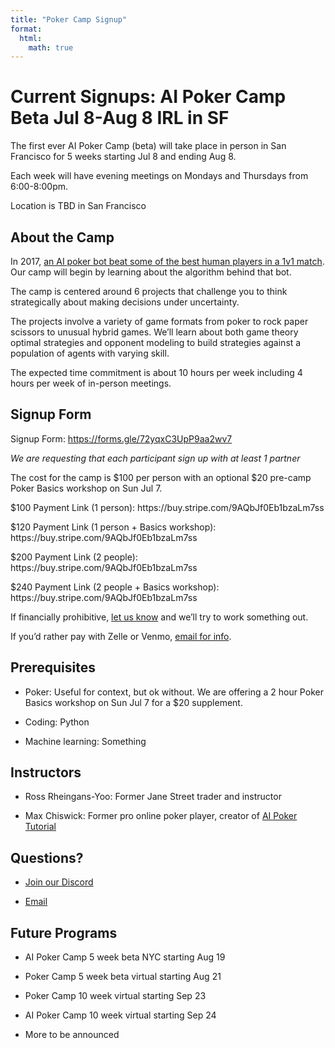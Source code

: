 ```yaml
---
title: "Poker Camp Signup"
format:
  html:
    math: true
---
```

# Current Signups: AI Poker Camp Beta Jul 8-Aug 8 IRL in SF 

The first ever AI Poker Camp (beta) will take place in person in San Francisco for 5 weeks starting Jul 8 and ending Aug 8. 

Each week will have evening meetings on Mondays and Thursdays from 6:00-8:00pm. 

Location is TBD in San Francisco

## About the Camp

In 2017, [an AI poker bot beat some of the best human players in a 1v1 match](https://en.wikipedia.org/wiki/Libratus#2017_humans_versus_AI_match). Our camp will begin by learning about the algorithm behind that bot. 

The camp is centered around 6 projects that challenge you to think strategically about making decisions under uncertainty. 

The projects involve a variety of game formats from poker to rock paper scissors to unusual hybrid games. We’ll learn about both game theory optimal strategies and opponent modeling to build strategies against a population of agents with varying skill. 

The expected time commitment is about 10 hours per week including 4 hours per week of in-person meetings. 

## Signup Form 

Signup Form: [https://forms.gle/72yqxC3UpP9aa2wv7]() 

*We are requesting that each participant sign up with at least 1 partner*

The cost for the camp is $100 per person with an optional $20 pre-camp Poker Basics workshop on Sun Jul 7. 

$100 Payment Link (1 person): https://buy.stripe.com/9AQbJf0Eb1bzaLm7ss 

$120 Payment Link (1 person + Basics workshop): https://buy.stripe.com/9AQbJf0Eb1bzaLm7ss 

$200 Payment Link (2 people): https://buy.stripe.com/9AQbJf0Eb1bzaLm7ss 

$240 Payment Link (2 people + Basics workshop): https://buy.stripe.com/9AQbJf0Eb1bzaLm7ss 

If financially prohibitive, [let us know](mailto:info@poker.camp) and we’ll try to work something out. 

If you'd rather pay with Zelle or Venmo, [email for info](mailto:info@poker.camp). 

## Prerequisites 

- Poker: Useful for context, but ok without. We are offering a 2 hour Poker Basics workshop on Sun Jul 7 for a $20 supplement. 

- Coding: Python

- Machine learning: Something

## Instructors 

- Ross Rheingans-Yoo: Former Jane Street trader and instructor

- Max Chiswick: Former pro online poker player, creator of [AI Poker Tutorial](https://aipokertutorial.com)

## Questions? 

- [Join our Discord](https://discord.gg/ATg5HQpZ)

- [Email](mailto:info@poker.camp) 

## Future Programs 

- AI Poker Camp 5 week beta NYC starting Aug 19

- Poker Camp 5 week beta virtual starting Aug 21

- Poker Camp 10 week virtual starting Sep 23

- AI Poker Camp 10 week virtual starting Sep 24

- More to be announced 

